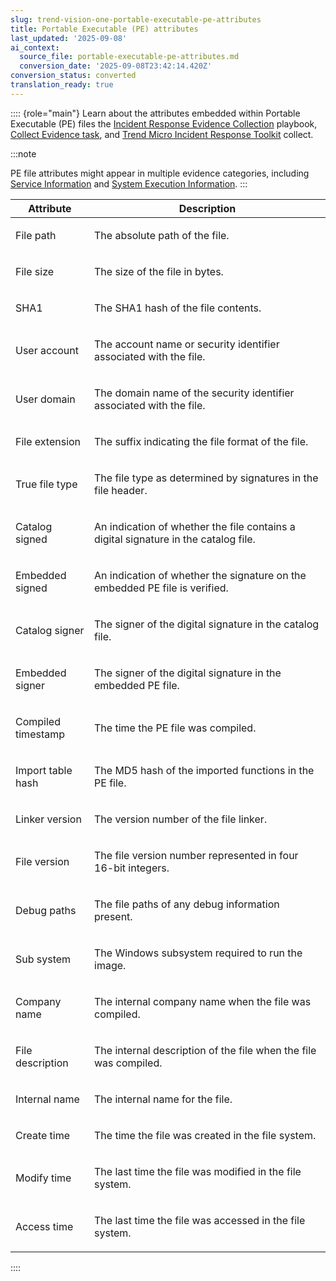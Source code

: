 ```yaml
---
slug: trend-vision-one-portable-executable-pe-attributes
title: Portable Executable (PE) attributes
last_updated: '2025-09-08'
ai_context:
  source_file: portable-executable-pe-attributes.md
  conversion_date: '2025-09-08T23:42:14.420Z'
conversion_status: converted
translation_ready: true
---
```


:::: {role="main"}
Learn about the attributes embedded within Portable Executable (PE) files the [Incident Response Evidence Collection](create-ir-collection-playbooks.mdx) playbook, [Collect Evidence task](collect-evidence-task.mdx), and [Trend Micro Incident Response Toolkit](manual-evidence-collection.mdx) collect.

:::note

PE file attributes might appear in multiple evidence categories, including [Service Information](service-information-windows.mdx) and [System Execution Information](system-execution-windows.mdx).
:::

<table>
<colgroup>
<col style="width: 25%" />
<col style="width: 75%" />
</colgroup>
<thead>
<tr>
<th>Attribute</th>
<th>Description</th>
</tr>
</thead>
<tbody>
<tr>
<td><p>File path</p></td>
<td><p>The absolute path of the file.</p></td>
</tr>
<tr>
<td><p>File size</p></td>
<td><p>The size of the file in bytes.</p></td>
</tr>
<tr>
<td><p>SHA1</p></td>
<td><p>The SHA1 hash of the file contents.</p></td>
</tr>
<tr>
<td><p>User account</p></td>
<td><p>The account name or security identifier associated with the file.</p></td>
</tr>
<tr>
<td><p>User domain</p></td>
<td><p>The domain name of the security identifier associated with the file.</p></td>
</tr>
<tr>
<td><p>File extension</p></td>
<td><p>The suffix indicating the file format of the file.</p></td>
</tr>
<tr>
<td><p>True file type</p></td>
<td><p>The file type as determined by signatures in the file header.</p></td>
</tr>
<tr>
<td><p>Catalog signed</p></td>
<td><p>An indication of whether the file contains a digital signature in the catalog file.</p></td>
</tr>
<tr>
<td><p>Embedded signed</p></td>
<td><p>An indication of whether the signature on the embedded PE file is verified.</p></td>
</tr>
<tr>
<td><p>Catalog signer</p></td>
<td><p>The signer of the digital signature in the catalog file.</p></td>
</tr>
<tr>
<td><p>Embedded signer</p></td>
<td><p>The signer of the digital signature in the embedded PE file.</p></td>
</tr>
<tr>
<td><p>Compiled timestamp</p></td>
<td><p>The time the PE file was compiled.</p></td>
</tr>
<tr>
<td><p>Import table hash</p></td>
<td><p>The MD5 hash of the imported functions in the PE file.</p></td>
</tr>
<tr>
<td><p>Linker version</p></td>
<td><p>The version number of the file linker.</p></td>
</tr>
<tr>
<td><p>File version</p></td>
<td><p>The file version number represented in four 16-bit integers.</p></td>
</tr>
<tr>
<td><p>Debug paths</p></td>
<td><p>The file paths of any debug information present.</p></td>
</tr>
<tr>
<td><p>Sub system</p></td>
<td><p>The Windows subsystem required to run the image.</p></td>
</tr>
<tr>
<td><p>Company name</p></td>
<td><p>The internal company name when the file was compiled.</p></td>
</tr>
<tr>
<td><p>File description</p></td>
<td><p>The internal description of the file when the file was compiled.</p></td>
</tr>
<tr>
<td><p>Internal name</p></td>
<td><p>The internal name for the file.</p></td>
</tr>
<tr>
<td><p>Create time</p></td>
<td><p>The time the file was created in the file system.</p></td>
</tr>
<tr>
<td><p>Modify time</p></td>
<td><p>The last time the file was modified in the file system.</p></td>
</tr>
<tr>
<td><p>Access time</p></td>
<td><p>The last time the file was accessed in the file system.</p></td>
</tr>
</tbody>
</table>
::::
